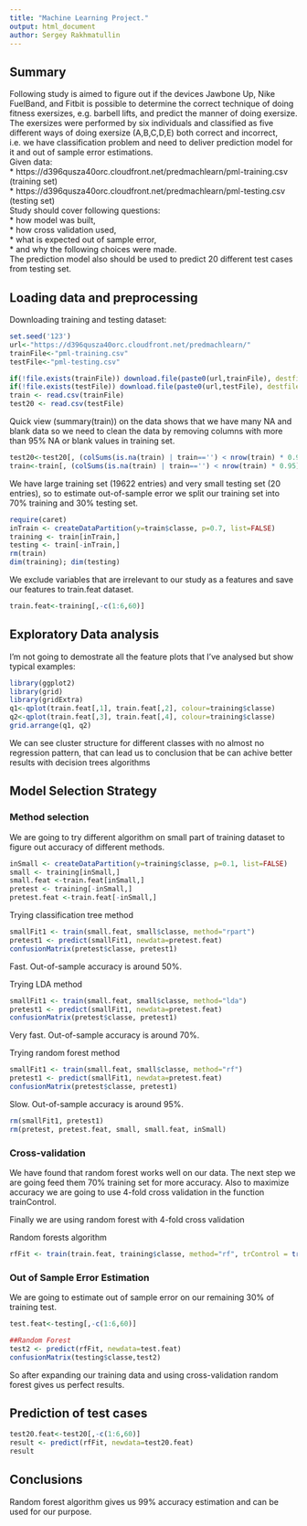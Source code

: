 ```yaml
---
title: "Machine Learning Project."
output: html_document
author: Sergey Rakhmatullin
---
```



## Summary

Following study is aimed to figure out if the devices Jawbone Up, Nike FuelBand, and Fitbit is possible to determine the correct technique of doing fitness exersizes, e.g. barbell lifts, and predict the manner of doing exersize. The exersizes were performed by six individuals and classified as five different ways of doing exersize (A,B,C,D,E) both correct and incorrect, i.e. we have classification problem and need to deliver prediction model for it and out of sample error estimations.           
Given data:     
* https://d396qusza40orc.cloudfront.net/predmachlearn/pml-training.csv (training set)     
* https://d396qusza40orc.cloudfront.net/predmachlearn/pml-testing.csv (testing set)    
Study should cover following questions:    
* how model was built,   
* how cross validation used,     
* what is expected out of sample error,    
* and why the following choices were made.   
The prediction model also should be used to predict 20 different test cases from testing set. 


## Loading data and preprocessing
Downloading training and testing dataset:  
```r
set.seed('123')
url<-"https://d396qusza40orc.cloudfront.net/predmachlearn/"
trainFile<-"pml-training.csv"
testFile<-"pml-testing.csv"

if(!file.exists(trainFile)) download.file(paste0(url,trainFile), destfile = trainFile, method = "curl") 
if(!file.exists(testFile)) download.file(paste0(url,testFile), destfile = testFile, method = "curl") 
train <- read.csv(trainFile)
test20 <- read.csv(testFile)
```

Quick view (summary(train)) on the data shows that we have many NA and blank data so we need to clean the data by removing columns with more than 95% NA or blank values in training set.
```r
test20<-test20[, (colSums(is.na(train) | train=='') < nrow(train) * 0.95)]
train<-train[, (colSums(is.na(train) | train=='') < nrow(train) * 0.95)]
```

We have large training set (19622 entries) and very small testing set (20 entries), so to estimate out-of-sample error we split our training set into 70% training and 30% testing set.
```r
require(caret)
inTrain <- createDataPartition(y=train$classe, p=0.7, list=FALSE)
training <- train[inTrain,]
testing <- train[-inTrain,]
rm(train)
dim(training); dim(testing)
```

We exclude variables that are irrelevant to our study as a features and save our features to train.feat dataset.
```r
train.feat<-training[,-c(1:6,60)]
```
    
## Exploratory Data analysis 
I'm not going to demostrate all the feature plots that I've analysed but show typical examples:  
```r
library(ggplot2)
library(grid)
library(gridExtra)
q1<-qplot(train.feat[,1], train.feat[,2], colour=training$classe)
q2<-qplot(train.feat[,3], train.feat[,4], colour=training$classe)
grid.arrange(q1, q2)
```

We can see cluster structure for different classes with no almost no regression pattern, that can lead us to conclusion that be can achive better results with decision trees algorithms

## Model Selection Strategy

### Method selection
We are going to try different algorithm on small part of training dataset to figure out accuracy of different methods.
```r
inSmall <- createDataPartition(y=training$classe, p=0.1, list=FALSE)
small <- training[inSmall,]
small.feat <-train.feat[inSmall,]
pretest <- training[-inSmall,]
pretest.feat <-train.feat[-inSmall,]
```

Trying classification tree method 
```r
smallFit1 <- train(small.feat, small$classe, method="rpart")
pretest1 <- predict(smallFit1, newdata=pretest.feat)
confusionMatrix(pretest$classe, pretest1)
```
Fast. Out-of-sample accuracy is around 50%.

Trying LDA method 
```r
smallFit1 <- train(small.feat, small$classe, method="lda")
pretest1 <- predict(smallFit1, newdata=pretest.feat)
confusionMatrix(pretest$classe, pretest1)
```
Very fast. Out-of-sample accuracy is around 70%.

Trying random forest method 
```r
smallFit1 <- train(small.feat, small$classe, method="rf")
pretest1 <- predict(smallFit1, newdata=pretest.feat)
confusionMatrix(pretest$classe, pretest1)
```
Slow. Out-of-sample accuracy is around 95%.

```r
rm(smallFit1, pretest1)
rm(pretest, pretest.feat, small, small.feat, inSmall)
```




### Cross-validation

We have found that random forest works well on our data. 
The next step we are going feed them 70% training set for more accuracy.
Also to maximize accuracy we are going to use 4-fold cross validation in the function trainControl.

Finally we are using random forest with 4-fold cross validation 

Random forests algorithm

```r
rfFit <- train(train.feat, training$classe, method="rf", trControl = trainControl(method = 'cv', number = 4))
```

### Out of Sample Error Estimation

We are going to estimate out of sample error on our remaining 30% of training test.

```r
test.feat<-testing[,-c(1:6,60)]

##Random Forest
test2 <- predict(rfFit, newdata=test.feat)
confusionMatrix(testing$classe,test2)
```

So after expanding our training data and using cross-validation random forest gives us perfect results.

## Prediction of test cases

```r
test20.feat<-test20[,-c(1:6,60)]
result <- predict(rfFit, newdata=test20.feat)
result
```

## Conclusions
Random forest algorithm gives us 99% accuracy estimation and can be used for our purpose.

